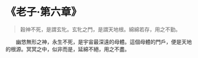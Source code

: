 # 《老子·第六章》

> 穀神不死，是謂玄牝。玄牝之門，是謂天地根。綿綿若存，用之不勤。

&emsp;&emsp;幽悠無形之神，永生不死，是宇宙最深遠的母體。這個母體的門戶，便是天地的根源。冥冥之中，似非而是，延綿不絕，用之不盡。
